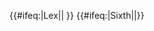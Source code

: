{{#ifeq:{{{exclude}}}|Lex||{{NYCS Lexington local header|time={{{time|}}}}} {{NYCS br|time={{{time|}}}}}}} {{#ifeq:{{{exclude}}}|Sixth||{{NYCS Sixth|time={{{time|}}}}}}}